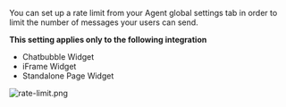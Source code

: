 You can set up a rate limit from your Agent global settings tab in order to limit the number of messages your users can send.

**This setting applies only to the following integration**

- Chatbubble Widget
- iFrame Widget
- Standalone Page Widget

![rate-limit.png](/images/agent-rate-limit/rate-limit.png)
